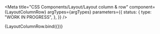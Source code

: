 
<Meta
  title="CSS Components/Layout/Layout column & row"
  component={LayoutColumnRow}
  argTypes={argTypes}
  parameters={{
    status: {
      type: "WORK IN PROGRESS",
    },
  }}
/>

<Canvas>
  <Story name="Row align to top" args={{ ...defaultArgs, row: true, alignToTop: true }}>
    {LayoutColumnRow.bind({})}
  </Story>
</Canvas>

<ArgsTable story="Row align to top" />
